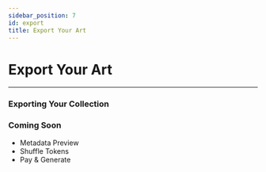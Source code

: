```yaml
---
sidebar_position: 7
id: export
title: Export Your Art
---
```


# Export Your Art

---

### Exporting Your Collection

### Coming Soon

- Metadata Preview
- Shuffle Tokens
- Pay & Generate
